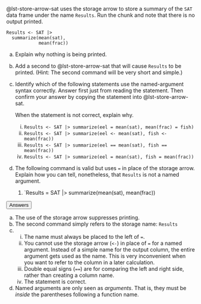 :::: {.callout-tip #lck-6.3 collapse=true}
@lst-store-arrow-sat uses the storage arrow to store a summary of the `SAT` data frame under the name `Results`. Run the chunk and note that there is no output printed. 

::: {#lst-store-arrow-sat}
```webr-r
Results <- SAT |> 
  summarize(mean(sat), 
            mean(frac))

```
:::

a. Explain why nothing is being printed.
b. Add a second to @lst-store-arrow-sat that will cause `Results` to be printed. (Hint: The second command will be very short and simple.)
c. Identify which of the following statements use the named-argument syntax correctly. Answer first just from reading the statement. Then confirm your answer by copying the statement into @lst-store-arrow-sat. 
    
    When the statement is not correct, explain why.

    i. `Results <- SAT |> summarize(eel = mean(sat), mean(frac) = fish)`
    #. `Results <- SAT |> summarize(eel <- mean(sat), fish <- mean(frac))`
    #. `Results <- SAT |> summarize(eel == mean(sat), fish == mean(frac))`
    #. `Results <- SAT |> summarize(eel = mean(sat), fish = mean(frac))`
    
d. The following command is valid but uses `=` in place of the storage arrow. Explain how you can tell, nonetheless, that `Results` is not a named argument.

    #. `Results = SAT |> summarize(mean(sat), mean(frac))

<button class="btn btn-light" data-bs-toggle="collapse" data-bs-target="#LC06-03">Answers</button>
::: {.collapse id="LC06-03" .card .card-body}
a. The use of the storage arrow suppresses printing. 
b. The second command simply refers to the storage name: `Results`
c. 
    i. The name must always be placed to the left of `=`.
    ii. You cannot use the storage arrow (`<-`) in place of `=` for a named argument. Instead of a simple name for the output column, the entire argument gets used as the name. This is very inconvenient when you want to refer to the column in a later calculation.
    iii. Double equal signs (`==`) are for comparing the left and right side, rather than creating a column name.
    iv. The statement is correct.

d. Named arguments are only seen as *arguments*. That is, they must be *inside* the parentheses following a function name.
:::





::::
